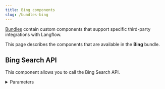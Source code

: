```yaml
---
title: Bing components
slug: /bundles-bing
---
```



[Bundles](/components-bundle-components) contain custom components that support specific third-party integrations with Langflow.

This page describes the components that are available in the **Bing** bundle.

## Bing Search API

This component allows you to call the Bing Search API.

<details>
<summary>Parameters</summary>

**Inputs**

| Name | Type | Description |
|------|------|-------------|
| bing_subscription_key | SecretString | A Bing API subscription key. |
| input_value | String | The search query input. |
| bing_search_url | String | A custom Bing Search URL. |
| k | Integer | The number of search results to return. |

**Outputs**

| Name | Type | Description |
|------|------|-------------|
| results | List[Data] | A list of search results. |
| tool | Tool | A Bing Search tool for use in LangChain. |

</details>